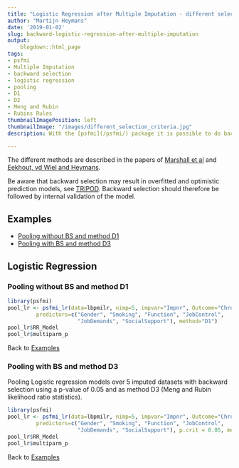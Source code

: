 ```yaml
---
title: "Logistic Regression after Multiple Imputation - different selection criteria"
author: "Martijn Heymans"
date: '2019-01-02'
slug: backward-logistic-regression-after-multiple-imputation
output:
    blogdown::html_page
tags:
- psfmi
- Multiple Imputation
- backward selection
- logistic regression
- pooling 
- D1
- D2
- Meng and Rubin
- Rubins Rules
thumbnailImagePosition: left
thumbnailImage: "/images/different_selection_criteria.jpg"
description: With the [psfmi](/psfmi/) package it is possible to do backward selection for logistic regression models after Multiple Imputation (MI). For backward selection, several variable selection criteria can be used. These criteria are called the D1, D2, D3 and Median P-rule (MPR).

---
```


The different methods are described in the papers of [Marshall et al](https://bmcmedresmethodol.biomedcentral.com/articles/10.1186/1471-2288-9-57) and [Eekhout, vd Wiel and Heymans](https://bmcmedresmethodol.biomedcentral.com/articles/10.1186/s12874-017-0404-7).  

Be aware that backward selection may result in overfitted and optimistic prediction models, see [TRIPOD](http://annals.org/aim/fullarticle/2088542/transparent-reporting-multivariable-prediction-model-individual-prognosis-diagnosis-tripod-explanation). Backward selection should therefore be followed by internal validation of the model.

## Examples 

+ [Pooling without BS and method D1] 
+ [Pooling with BS and method D3] 

## Logistic Regression

### Pooling without BS and method D1

```r

library(psfmi)
pool_lr <- psfmi_lr(data=lbpmilr, nimp=5, impvar="Impnr", Outcome="Chronic",
         predictors=c("Gender", "Smoking", "Function", "JobControl",
                      "JobDemands", "SocialSupport"), method="D1")
pool_lr$RR_Model
pool_lr$multiparm_p

```

Back to [Examples]

### Pooling with BS and method D3

Pooling Logistic regression models over 5 imputed datasets with backward selection
using a p-value of 0.05 and as method D3 (Meng and Rubin likelihood ratio statistics).

```r

library(psfmi)
pool_lr <- psfmi_lr(data=lbpmilr, nimp=5, impvar="Impnr", Outcome="Chronic",
         predictors=c("Gender", "Smoking", "Function", "JobControl",
                      "JobDemands", "SocialSupport"), p.crit = 0.05, method="D3")
pool_lr$RR_Model
pool_lr$multiparm_p

```

Back to [Examples]


